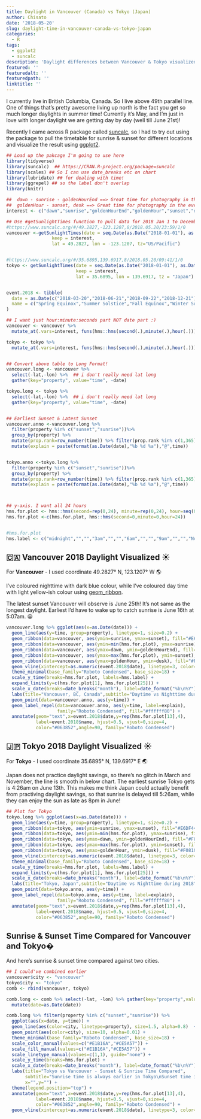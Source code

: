 ```yaml
---
title: Daylight in Vancouver (Canada) vs Tokyo (Japan)
author: Chisato
date: '2018-05-20'
slug: daylight-time-in-vancouver-canada-vs-tokyo-japan
categories:
  - R
tags:
  - ggplot2
  - suncalc
description: 'Daylight differences between Vancouver & Tokyo visualized with ggplot2'
featured: ''
featuredalt: ''
featuredpath: ''
linktitle: ''
---
```


I currently live in British Columbia, Canada.  So I live above 49th parallel line. One of things that's pretty awesome living up north is the fact you get so much longer daylights in summer time! Currently it's May, and I'm just in love with longer daylight we are getting day by day (well till June 21st)!  

Recently I came across R package called [suncalc](https://CRAN.R-project.org/package=suncalc), so I had to try out using the package to pull the timetable for sunrise & sunset for different locations and visualize the result using [ggplot2](http://ggplot2.tidyverse.org/). 

```r

## Load up the pakcage I'm going to use here
library(tidyverse) 
library(suncalc)  ## https://CRAN.R-project.org/package=suncalc
library(scales) ## So I can use date_breaks etc on chart
library(lubridate) ## for dealing with time!
library(ggrepel) ## so the label don't overlap
library(knitr)

```



```r
##  dawn - sunrise - goldenHourEnd ==> Great time for photography in the morning.
##  goldenHour - sunset, desk ==> Great time for photography in the evening.
interest <- c("dawn","sunrise","goldenHourEnd","goldenHour","sunset","dusk")

## Use #getSunlightTimes function to pull data for 2018 Jan 1 to December 31
#https://www.suncalc.org/#/49.2827,-123.1207,8/2018.05.20/23:59/1/0
vancouver <-getSunlightTimes(date = seq.Date(as.Date("2018-01-01"), as.Date("2018-12-31"), by = 1),
                 keep = interest,
                 lat = 49.2827, lon = -123.1207, tz="US/Pacific")


#https://www.suncalc.org/#/35.6895,139.6917,8/2018.05.20/09:41/1/0
tokyo <- getSunlightTimes(date = seq.Date(as.Date("2018-01-01"), as.Date("2018-12-31"), by = 1),
                          keep = interest,
                          lat = 35.6895, lon = 139.6917, tz = "Japan")


event.2018 <- tibble(
  date = as.Date(c("2018-03-20","2018-06-21","2018-09-22","2018-12-21")),
  name = c("Spring Equinox","Summer Solstice","Fall Equinox","Winter Solstice")
)

## I want just hour:minute:seconds part NOT date part :)
vancouver <- vancouver %>% 
  mutate_at(.vars=interest, funs(hms::hms(second(.),minute(.),hour(.))))

tokyo <- tokyo %>% 
  mutate_at(.vars=interest, funs(hms::hms(second(.),minute(.),hour(.))))


## Convert above table to Long Format! 
vancouver.long <- vancouver %>% 
  select(-lat,-lon) %>%  ## i don't really need lat long
  gather(key="property", value="time", -date)

tokyo.long <- tokyo %>% 
  select(-lat,-lon) %>%  ## i don't really need lat long
  gather(key="property", value="time", -date)


## Earliest Sunset & Latest Sunset
vancouver.anno <-vancouver.long %>% 
  filter(property %in% c("sunset","sunrise"))%>% 
  group_by(property) %>% 
  mutate(prop.rank=row_number(time)) %>% filter(prop.rank %in% c(1,365)) %>%
  mutate(explain = paste(format(as.Date(date),"%b %d %a"),"@",time)) 


tokyo.anno <-tokyo.long %>% 
  filter(property %in% c("sunset","sunrise"))%>% 
  group_by(property) %>% 
  mutate(prop.rank=row_number(time)) %>% filter(prop.rank %in% c(1,365)) %>%
  mutate(explain = paste(format(as.Date(date),"%b %d %a"),"@",time)) 



## y-axis. I want all 24 hours
hms.for.plot <- hms::hms(second=rep(0,24), minute=rep(0,24), hour=seq(0,23))
hms.for.plot <-c(hms.for.plot, hms::hms(second=0,minute=0,hour=24))


#hms.for.plot
hms.label <- c("midnight","","","3am","","","6am","","","9am","","","Noon","","","3pm","","","6pm","","","9pm","","","midnight")


```




## 🇨🇦 Vancouver 2018 Daylight Visualized ☀️

For **Vancouver** - I used coordinate  49.2827° N, 123.1207° W 🌎

I've coloured nighttime with dark blue colour, while I've coloured day time with light yellow-ish colour using [geom_ribbon](http://ggplot2.tidyverse.org/reference/geom_ribbon.html).  

The latest sunset Vancouver will observe is June 25th! It's not same as the longest daylight.  Earliest I'd have to wake up to catch sunrise is June 16th at 5:07am. 😀  

```r

vancouver.long %>% ggplot(aes(x=as.Date(date))) + 
  geom_line(aes(y=time, group=property), linetype=1, size=0.2) +
  geom_ribbon(data=vancouver, aes(ymin=sunrise, ymax=sunset), fill="#E6DF44", alpha=0.9) +
  geom_ribbon(data=vancouver, aes(ymin=min(hms.for.plot), ymax=sunrise), fill="#011A27", alpha=0.9) +
  geom_ribbon(data=vancouver, aes(ymax=dawn, ymin=goldenHourEnd), fill="#F0810F", alpha=0.3) +
  geom_ribbon(data=vancouver, aes(ymax=max(hms.for.plot), ymin=sunset), fill="#011A27", alpha=0.9) +
  geom_ribbon(data=vancouver, aes(ymax=goldenHour, ymin=dusk), fill="#F0810F", alpha=0.3) +
  geom_vline(xintercept=as.numeric(event.2018$date), linetype=3, color="white") +
  theme_minimal(base_family="Roboto Condensed", base_size=18) +
  scale_y_time(breaks=hms.for.plot, labels=hms.label) + 
  expand_limits(y=c(hms.for.plot[1], hms.for.plot[25])) +
  scale_x_date(breaks=date_breaks("month"), label=date_format("%b\n%Y")) +
  labs(title="Vancouver, BC, Canada",subtitle="Daytime vs Nighttime during 2018", x="", y="") +
  geom_point(data=vancouver.anno, aes(y=time)) +
  geom_label_repel(data=vancouver.anno, aes(y=time, label=explain), 
                   family="Roboto Condensed", fill="#ffffff80") +
  annotate(geom="text",x=event.2018$date,y=rep(hms.for.plot[13],4),
           label=event.2018$name, hjust=0.5, vjust=0,size=4, 
           color="#063852",angle=90, family="Roboto Condensed")

```



## 🇯🇵 Tokyo 2018 Daylight Visualized ☀️

For **Tokyo** - I used coordinate 35.6895° N, 139.6917° E 🌏

Japan does not practice daylight savings, so there's no glitch in March and November, the line is smooth in below chart. The earliest sunrise Tokyo gets is 4:26am on June 13th. This makes me think Japan could actually benefit from practiving daylight savings, so that sunrise is delayed till 5:26am, while they can enjoy the sun as late as 8pm in June! 

```r

## Plot for Tokyo
tokyo.long %>% ggplot(aes(x=as.Date(date))) + 
  geom_line(aes(y=time, group=property), linetype=1, size=0.2) +
  geom_ribbon(data=tokyo, aes(ymin=sunrise, ymax=sunset), fill="#E6DF44", alpha=0.9) +
  geom_ribbon(data=tokyo, aes(ymin=min(hms.for.plot), ymax=sunrise), fill="#011A27", alpha=0.9) +
  geom_ribbon(data=tokyo, aes(ymax=dawn, ymin=goldenHourEnd), fill="#F0810F", alpha=0.3) +
  geom_ribbon(data=tokyo, aes(ymax=max(hms.for.plot), ymin=sunset), fill="#011A27", alpha=0.9) +
  geom_ribbon(data=tokyo, aes(ymax=goldenHour, ymin=dusk), fill="#F0810F", alpha=0.3) +
  geom_vline(xintercept=as.numeric(event.2018$date), linetype=3, color="white") +
  theme_minimal(base_family="Roboto Condensed", base_size=18) +
  scale_y_time(breaks=hms.for.plot, labels=hms.label) + 
  expand_limits(y=c(hms.for.plot[1], hms.for.plot[25])) +
  scale_x_date(breaks=date_breaks("month"), label=date_format("%b\n%Y")) +
  labs(title="Tokyo, Japan",subtitle="Daytime vs Nighttime during 2018", x="", y="") +
  geom_point(data=tokyo.anno, aes(y=time)) +
  geom_label_repel(data=tokyo.anno, aes(y=time, label=explain), 
                   family="Roboto Condensed", fill="#ffffff80") +
  annotate(geom="text",x=event.2018$date,y=rep(hms.for.plot[13],4),
           label=event.2018$name, hjust=0.5, vjust=0,size=4, 
           color="#063852",angle=90, family="Roboto Condensed")


```


## Sunrise & Sunset Time Compared for Vancouver and Tokyo�

And here's sunrise & sunset time compared against two cities.

```r


## I could've combined earlier 
vancouver$city <- "vancouver"
tokyo$city <- "tokyo"
comb <- rbind(vancouver, tokyo)

comb.long <- comb %>% select(-lat, -lon) %>% gather(key="property",value="time",-date, -city) %>% 
  mutate(date=as.Date(date)) 

comb.long %>% filter(property %in% c("sunset","sunrise")) %>% 
  ggplot(aes(x=date, y=time)) + 
  geom_line(aes(color=city, linetype=property), size=1.5, alpha=0.8)  + 
  geom_point(aes(color=city), size=10, alpha=0.01) +
  theme_minimal(base_family="Roboto Condensed", base_size=18) + 
  scale_color_manual(values=c("#E1B16A","#CE5A57")) +
  scale_fill_manual(values=c("#E1B16A","#CE5A57")) +
  scale_linetype_manual(values=c(1,1), guide="none") +
  scale_y_time(breaks=hms.for.plot) + 
  scale_x_date(breaks=date_breaks("month"), label=date_format("%b\n%Y")) +
  labs(title="Tokyo vs Vancouver - Sunset & Sunrise Time Compared", 
       subtitle="Sunrise time is always earlier in Tokyo\nSunset time is earlier in Tokyo (except in Nov, Dec, Jan)",
       x="",y="") +
  theme(legend.position="top") +
  annotate(geom="text",x=event.2018$date,y=rep(hms.for.plot[13],4),
           label=event.2018$name, hjust=0.5, vjust=0,size=4, 
           color="#063852",angle=90, family="Roboto Condensed") +
  geom_vline(xintercept=as.numeric(event.2018$date), linetype=3, color="#06385260")



```



